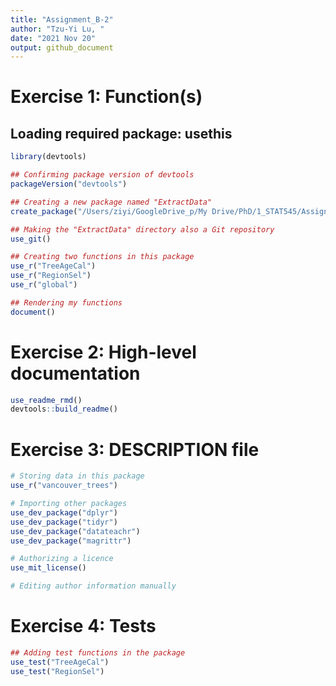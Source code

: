 ```yaml
---
title: "Assignment_B-2"
author: "Tzu-Yi Lu, "
date: "2021 Nov 20"
output: github_document
---
```



# Exercise 1: Function(s)

## Loading required package: usethis
```r
library(devtools)

## Confirming package version of devtools
packageVersion("devtools") 

## Creating a new package named "ExtractData"
create_package("/Users/ziyi/GoogleDrive_p/My Drive/PhD/1_STAT545/Assignments/functions-tzuyilu/Assignment_B-2/ExtractData")

## Making the "ExtractData" directory also a Git repository
use_git()

## Creating two functions in this package
use_r("TreeAgeCal")
use_r("RegionSel")
use_r("global")

## Rendering my functions
document()
```

# Exercise 2: High-level documentation
```r
use_readme_rmd()
devtools::build_readme()

```

# Exercise 3: DESCRIPTION file
```r
# Storing data in this package
use_r("vancouver_trees")

# Importing other packages
use_dev_package("dplyr")
use_dev_package("tidyr")
use_dev_package("datateachr")
use_dev_package("magrittr")

# Authorizing a licence
use_mit_license()

# Editing author information manually

```

# Exercise 4: Tests
```r
## Adding test functions in the package
use_test("TreeAgeCal")
use_test("RegionSel")
```
